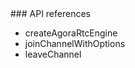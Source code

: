 <PlatformWrapper platform="react-native">
### API references

* <Link to="{{Global.API_REF_RN_ROOT}}/class_irtcengine.html#api_createagorartcengine">createAgoraRtcEngine</Link>

* <Link to="{{Global.API_REF_RN_ROOT}}/class_irtcengine.html#api_irtcengine_joinchannel2_ng">joinChannelWithOptions</Link>

* <Link to="{{Global.API_REF_RN_ROOT}}/class_irtcengine.html#api_irtcengine_leavechannel2">leaveChannel</Link>

</PlatformWrapper>